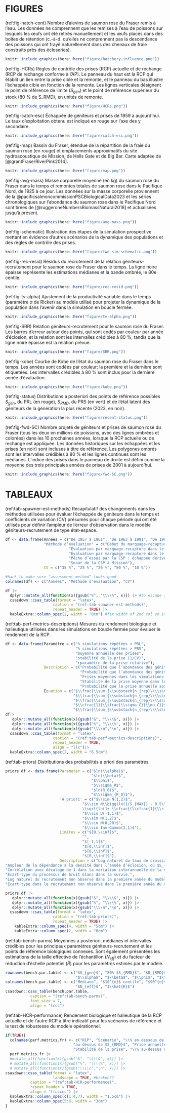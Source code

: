 # FIGURES  
(ref:fig-hatch-cont) Nombre d’alevins de saumon rose du Fraser remis à l’eau. Les données ne comprennent que les remises à l’eau de poissons sur lesquels les œufs ont été retirés manuellement et les œufs placés dans des boîtes de rétention (c.-à-d. qu’elles ne comprennent pas la descendance des poissons qui ont frayé naturellement dans des chenaux de fraie construits près des écloseries).
```r
knitr::include_graphics(here::here("figure/hatchery-influence.png"))
```

(ref:fig-HCRs) Règles de contrôle des prises (RCP) actuelle et de rechange (RCP de rechange conforme à l’AP). Le panneau du haut est la RCP qui établit un lien entre la prise cible et la remonte, et le panneau du bas illustre l’échappée cible en fonction de la remonte. Les lignes verticales désignent le point de référence de limite ($S_{gén}$) et le point de référence supérieur du stock (80 % de S_RMD), en unités de remonte.
```r
knitr::include_graphics(here::here("figure/HCRs.png"))
```

(ref:fig-catch-esc) Échappée de géniteurs et prises de 1959 à aujourd’hui. Le taux d’exploitation obtenu est indiqué en rouge sur l’axe des y secondaire.
```r
knitr::include_graphics(here::here("figure/catch-esc.png"))
```

(ref:fig-map) Bassin du Fraser, étendue de la répartition de la fraie du saumon rose (en rouge) et emplacements approximatifs du site hydroacoustique de Mission, de Hells Gate et de Big Bar. Carte adaptée de [@grantFraserRiverPink2014].
```r
knitr::include_graphics(here::here("figure/map.png"))
```

(ref:fig-avg-mass) Masse corporelle moyenne (en kg) du saumon rose du Fraser dans le temps et remontes totales de saumon rose dans le Pacifique Nord, de 1925 à ce jour. Les données sur la masse corporelle proviennent de la @pacificsalmoncommissionPSCBiologicalData2023 et les séries chronologiques sur l’abondance du saumon rose dans le Pacifique Nord sont tirées de [@ruggeroneNumbersBiomassNatural2018] et actualisées jusqu’à présent.
```r
knitr::include_graphics(here::here("figure/avg-mass.png"))
```

(ref:fig-schematic) Illustration des étapes de la simulation prospective mettant en évidence d’autres scénarios de la dynamique des populations et des règles de contrôle des prises.
```r
knitr::include_graphics(here::here("figure/fwd-sim-schematic.png"))
```

(ref:fig-rec-resid) Résidus du recrutement de la relation géniteurs-recrutement pour le saumon rose du Fraser dans le temps. La ligne noire épaisse représente les estimations médianes et la bande ombrée, le 80e centile.
```r
knitr::include_graphics(here::here("figure/rec-resid.png"))
```

(ref:fig-tv-alpha) Ajustement de la productivité variable dans le temps (paramètre $\alpha$ de Ricker) au modèle utilisé pour projeter la dynamique de la population dans l’avenir dans la simulation en boucle fermée.
```r
knitr::include_graphics(here::here("figure/tv-alpha.png"))
```

(ref:fig-SRR) Relation géniteurs-recrutement pour le saumon rose du Fraser. Les barres d’erreur autour des points, qui sont codés par couleur par année d’éclosion, et la relation sont les intervalles crédibles à 80 %, tandis que la ligne noire épaisse est la relation prévue.
```r
knitr::include_graphics(here::here("figure/SRR.png"))
```

(ref:fig-kobe) Courbe de Kobe de l’état du saumon rose du Fraser dans le temps. Les années sont codées par couleur; la première et la dernière sont étiquetées. Les intervalles crédibles à 80 % sont inclus pour la dernière année d’évaluation.
```r
knitr::include_graphics(here::here("figure/kobe.png"))
```

(ref:fig-status) Distributions a posteriori des points de référence possibles $S_{gén}$, du PRL (en rouge), $S_{RMD}$, du PRS (en vert) et de l’état latent des géniteurs de la génération la plus récente (2023, en noir).
```r
knitr::include_graphics(here::here("figure/recent-status.png"))
```

(ref:fig-fwd-SC) Nombre projeté de géniteurs et prises de saumon rose du Fraser (tous les deux en millions de poissons, avec des lignes ombrées et colorées) dans les 10 prochaines années, lorsque la RCP actuelle ou de rechange est appliquée. Les données historiques sur les échappées et les prises (en noir) sont incluses à titre de référence. Les polygones ombrés sont les intervalles crédibles à 80 % et les lignes continues sont les médianes. L’indice des prises dans le panneau de droite est défini comme la moyenne des trois principales années de prises de 2001 à aujourd’hui.
```r
knitr::include_graphics(here::here("figure/fwd-SC.png"))
```

\clearpage

# TABLEAUX  
(ref:tab-spawner-est-methods) Récapitulatif des changements dans les méthodes utilisées pour évaluer l’échappée de géniteurs dans le temps et coefficients de variation (CV) présumés pour chaque période qui ont été utilisés pour définir l’ampleur de l’erreur d’observation dans le modèle géniteurs-recrutement de type état-espace.
```r
df <- data.frame(Années = c("De 1957 à 1961", "De 1963 à 1991", "De 1993 à 2001", "De 2003 à 2007", "De 2009 à maintenant"), 
                 "Méthode d’évaluation" = c("Début du marquage-recapture propre au réseau par la Commission internationale des pêches du saumon du Pacifique (CIPSP, actuellement connue sous le nom de Commission du saumon du Pacifique, CSP) : faible effort de marquage", 
                            "Évaluation par marquage-recapture dans le cours principal par le MPO en aval des principales frayères", 
                            "Évaluation par marquage-recapture dans le cours principal par le MPO en aval des principales frayères", 
                            "Pêche d’essai par la CSP : échappée dérivée des senneurs dans les données maritimes et sur les prises", 
                            "Sonar de la CSP à Mission"), 
                 CV = c("35 %", "25 %", "20 %", "50 %", "10 %"))

#hack to make sure "assessment method" looks good
colnames(df) <- c("Années", "Méthode d’évaluation", "CV") 

df |>
  dplyr::mutate_all(function(x){gsub("%", "\\\\%", x)}) |> #to escape special char latex doesn't like 
  csasdown::csas_table(format = "latex",
                     caption = "(ref:tab-spawner-est-methods)", 
                     repeat_header = TRUE) |>
  kableExtra::column_spec(2, width = "8cm") #fix width of 2nd col so it wraps

```
\clearpage

(ref:tab-perf-metrics-descriptions) Mesures du rendement biologique et halieutique utilisées dans les simulations en boucle fermée pour évaluer le rendement de la RCP.
```r
df <- data.frame(Paramètre = c("% simulations répétées < PRL", 
                               "% simulations répétées > PRS", 
                               "moyenne annuelle des prises", 
                               "stabilité de la prise (1/CV)", 
                               "rparamètre de la prise relative"), 
                 Description = c("Probabilité que l’abondance des géniteurs du stock soit inférieure au point de référence limite dans les simulations répétées et les années, où n rép est le nombre de simulations répétées et $t_1$ et $t_2$ sont les première et dernière années sur lesquelles le paramètre est calculé",
                                 "Probabilité que l’abondance des géniteurs du stock se situe au-dessus du point de référence supérieur du stock dans les simulations répétées et les années",
                                 "Prises moyennes dans les simulations répétées et les années",
                                 "Stabilité de la prise moyenne dans les simulations répétées et les années ($\\mu_C$), où $\\sigma_C$ est l’écart-type de la prise",
                                 "Probabilité que la prise annuelle soit supérieure à la moyenne des trois principales années de prises depuis 2000 ($C_{top}$), un indicateur semi-arbitraire d’une « bonne année »"),
                 Équation = c("$\\frac{\\sum_{\\substack{n_{rep}\\\\s\n=1}}\\sum_{\\substack{t_1\\\\s\t_2}}S_t<S_{gen}} {t_2-t_1+1}$", 
                              "$\\frac{\\sum_{\\substack{n_{rep}\\\\s\n=1}}\\sum_{\\substack{t_1\\\\s\t_2}}S_t>0.8S_{MSY}} {t_2-t_1+1}$", 
                              "$\\frac{\\sum_{\\substack{n_{rep}\\\\s\n=1}}\\sum_{\\substack{t_1\\\\s\t_2}}S_tC_t} {t_2-t_1+1}$", 
                              "$\\cfrac{1}{\\tfrac{\\sigma_C}{\\mu_C}}$", 
                              "$\\frac{\\sum_{\\substack{n_{rep}\\\\s\n=1}}\\sum_{\\substack{t_1\\\\s\t_2}}C_t>C_{top}} {t_2-t_1+1}$"))
df|>
   dplyr::mutate_all(function(x){gsub("&", "\\\\&", x)}) |> 
   dplyr::mutate_all(function(x){gsub("%", "\\\\%", x)}) |>
   dplyr::mutate_all(function(x){gsub("\\\\n","\n", x)}) |>
  csasdown::csas_table(format = "latex",
                     caption = "(ref:tab-perf-metrics-descriptions)", 
                     repeat_header = TRUE, 
                     align = "llc")|>
  kableExtra::column_spec(2, width = "6.5cm")
```
\clearpage

(ref:tab-priors) Distributions des probabilités a priori des paramètres.
```r
priors.df <- data.frame(Parameter = c("$ln(\\alpha)$", 
                                      "$ln(\\beta)$", 
                                      "$\\phi$", 
                                      "$\\sigma_R$", 
                                      "$ln(R_0)$", 
                                      "$\\sigma_{R_0}$"), 
                        'A priori' = c("$\\sim N(1,2)$", 
                                  "$\\sim N\\bigg(ln(1/S_{MAX}) - 0.5\\sigma_{S_{MAX}}^2, 
                                  \\sqrt{ln(1+ \\cfrac{(\\cfrac{1}{\\sigma S_{MAX}})^2}{(\\cfrac{1}{S_{MAX}})^2}})\\biggr)$", 
                                  "$\\sim U(-1,1)$", 
                                  "$\\sim N(1,2)$", 
                                  "$\\sim N(0,20)$", 
                                  "$\\sim Inv-Gamma(2,1)$"),
                        Limites = c("$[0,\\inf]$",
                                  "", 
                                  "$[-1,1]$", 
                                  "$[0,\\inf]$",
                                  "$[0,\\inf]$", 
                                  "$[0,\\inf]$"),
                        Description = c("Log naturel du taux de croissance intrinsèque.",
"Ampleur de la dépendance à la densité dans l’année d’éclosion, où $S_{MAX}$ est l’abondance maximale des géniteurs multipliée par 0,75.",
"Corrélation avec décalage de 1 dans la variation interannuelle de la survie.", 
"Écart-type du processus de bruit blanc dans la survie.", 
"Log naturel du recrutement non observé dans la première année du modèle de processus.",
"Écart-type dans le recrutement non observé dans la première année du modèle de processus." ))

priors.df |>
   dplyr::mutate_all(function(x){gsub("&", "\\\\&", x)}) |> 
   dplyr::mutate_all(function(x){gsub("%", "\\\\%", x)}) |>
   dplyr::mutate_all(function(x){gsub("\\\\n","\n", x)}) |>
  csasdown::csas_table(format = "latex",
                     caption = "(ref:tab-priors)", 
                     repeat_header = TRUE) |>
    kableExtra::column_spec(4, width = "5cm") |>
    kableExtra::column_spec(2, width = "6cm")
```
\clearpage

(ref:tab-bench-parms) Moyennes a posteriori, médianes et intervalles crédibles pour les principaux paramètres géniteurs-recrutement et les points de référence biologiques connexes. Sont également présentées les estimations de la taille effective de l’échantillon ($N_{eff}$) et du facteur de réduction d’échelle potentiel ($\hat{R}$) pour les paramètres estimés par le modèle. 
```r
rownames(bench.par.table) <- c("$S_{gen}$", "80% $S_{RMD}$", "$U_{RMD}$", "$S_{eq}$",
                               "$\\alpha$", "$\\beta$", "$\\phi$", "$\\sigma_{R}$")
colnames(bench.par.table) <- c("Médiane", "$10^{e}$ centile", "$90^{e}$ centile", "Moyenne",
                               "$N_{eff}$", "$\\hat{R}$")
csasdown::csas_table(bench.par.table,
           caption = "(ref:tab-bench-parms)",
           font_size = 7,
           align = "lccc")
```

(ref:tab-HCR-performance) Rendement biologique et halieutique de la RCP actuelle et de l’autre RCP à titre indicatif pour les scénarios de référence et le test de robustesse du modèle opérationnel.  
```r
if(TRUE){
  colnames(perf.metrics.fr) <- c("RCP", "Scénario", "\\% en dessous de  $S_{gen}$", 
                              "au-dessus de $S_{RMD}$", "Prise annuelle médiane", 
                              "Stabilité de la prise", "\\% au-dessus de l’indice de prise")
  perf.metrics.fr |>  
  #mutate_all(function(x){gsub("&", "\\\\&", x)}) |> 
  # mutate_all(function(x){gsub("%", "\\\\%", x)}) |>
  # mutate_all(function(x){gsub("\\\\n","\n", x)}) |>
csasdown::csas_table(format = "latex",
                     landscape = TRUE, #broken??
           caption = "(ref:tab-HCR-performance)",
           repeat_header = TRUE,
           align = "llccccc") |>
  kableExtra::column_spec(c(1:4,7), width = "1.5cm") |>
  kableExtra::column_spec(5:6, width = "3cm")
}
```

